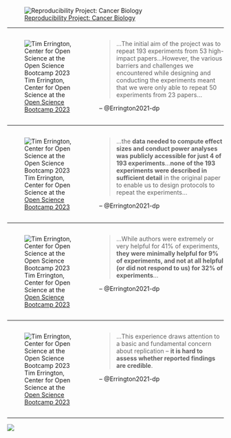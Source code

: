
![[Reproducibility Project: Cancer Biology](https://www.cos.io/rpcb)](include/img/reproducibility-project-cancer-biology.png)

---

:::: {.columns}

::: {.column width=40%}

![Tim Errington, Center for Open Science at the [Open Science Bootcamp 2023](https://penn-state-open-science/bootcamp-2023)](include/img/errington-bootcamp-2023.jpg)

:::

::: {.column width=60%}

>...The initial aim of the project was to repeat 193 experiments from 53 high-impact papers...However, the various barriers and challenges we encountered while designing and conducting the experiments meant that we were only able to repeat 50 experiments from 23 papers...

-- @Errington2021-dp
:::

::::

---

:::: {.columns}

::: {.column width=40%}

![Tim Errington, Center for Open Science at the [Open Science Bootcamp 2023](https://penn-state-open-science/bootcamp-2023)](include/img/errington-bootcamp-2023.jpg)

:::

::: {.column width=60%}

>...the **data needed to compute effect sizes and conduct power analyses was publicly accessible for just 4 of 193 experiments**...**none of the 193 experiments were described in sufficient detail** in the original paper to enable us to design protocols to repeat the experiments...

-- @Errington2021-dp
:::

::::

---

:::: {.columns}

::: {.column width=40%}

![Tim Errington, Center for Open Science at the [Open Science Bootcamp 2023](https://penn-state-open-science/bootcamp-2023)](include/img/errington-bootcamp-2023.jpg)

:::

::: {.column width=60%}

>...While authors were extremely or very helpful for 41% of experiments, **they were minimally helpful for 9% of experiments, and not at all helpful (or did not respond to us) for 32% of experiments**...

-- @Errington2021-dp
:::

::::

---

:::: {.columns}

::: {.column width=40%}

![Tim Errington, Center for Open Science at the [Open Science Bootcamp 2023](https://penn-state-open-science/bootcamp-2023)](include/img/errington-bootcamp-2023.jpg)

:::

::: {.column width=60%}

>...This experience draws attention to a basic and fundamental concern about replication – **it is hard to assess whether reported findings are credible**.

-- @Errington2021-dp
:::

::::

---

![](https://media4.giphy.com/media/v1.Y2lkPTc5MGI3NjExaTh4ZDUxcnNoc3phZjZydWVwaXd1bmNoc3psZ3NlaTdvYjFoeG15OCZlcD12MV9pbnRlcm5hbF9naWZfYnlfaWQmY3Q9Zw/KpSrCxhoZQWjJVVnrd/giphy.gif)
